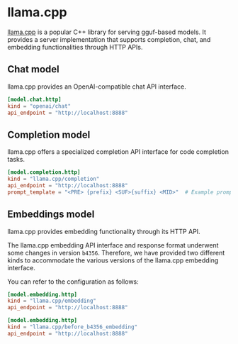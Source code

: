 
# llama.cpp

[llama.cpp](https://github.com/ggml-org/llama.cpp/blob/master/examples/server/README.md#api-endpoints) is a popular C++ library for serving gguf-based models. It provides a server implementation that supports completion, chat, and embedding functionalities through HTTP APIs.

## Chat model

llama.cpp provides an OpenAI-compatible chat API interface.

```toml title="~/.tabby/config.toml"
[model.chat.http]
kind = "openai/chat"
api_endpoint = "http://localhost:8888"
```

## Completion model

llama.cpp offers a specialized completion API interface for code completion tasks.

```toml title="~/.tabby/config.toml"
[model.completion.http]
kind = "llama.cpp/completion"
api_endpoint = "http://localhost:8888"
prompt_template = "<PRE> {prefix} <SUF>{suffix} <MID>"  # Example prompt template for the CodeLlama model series.
```

## Embeddings model

llama.cpp provides embedding functionality through its HTTP API.

The llama.cpp embedding API interface and response format underwent some changes in version `b4356`.
Therefore, we have provided two different kinds to accommodate the various versions of the llama.cpp embedding interface.

You can refer to the configuration as follows:

```toml title="~/.tabby/config.toml"
[model.embedding.http]
kind = "llama.cpp/embedding"
api_endpoint = "http://localhost:8888"
```

<Collapse title="For the versions prior to b4356">

```toml title="~/.tabby/config.toml"
[model.embedding.http]
kind = "llama.cpp/before_b4356_embedding"
api_endpoint = "http://localhost:8888"
```

</Collapse>